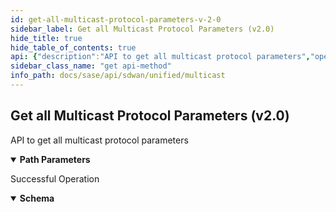 ```yaml
---
id: get-all-multicast-protocol-parameters-v-2-0
sidebar_label: Get all Multicast Protocol Parameters (v2.0)
hide_title: true
hide_table_of_contents: true
api: {"description":"API to get all multicast protocol parameters","operationId":"get-sdwan-v2.0-api-sites-site_id-elements-element_id-multicastprotocolparameters","parameters":[{"description":"Site Id","in":"path","name":"site_id","required":true,"schema":{"description":"Site Id","type":"string"}},{"description":"Element Id","in":"path","name":"element_id","required":true,"schema":{"description":"Element Id","type":"string"}}],"responses":{"200":{"content":{"application/json":{"schema":{"properties":{"dr_priority":{"description":"Dr Priority: PositiveOrZero(message = INVALID_MULTICAST_PROTOCOL_PARAMETER_VALUE) ","format":"int64","type":"integer"},"id":{"description":"Id","type":"string"},"igmp_last_member_query_count":{"description":"Igmp Last Member Query Count: PositiveOrZero(message = INVALID_MULTICAST_PROTOCOL_PARAMETER_VALUE) ","format":"int64","type":"integer"},"igmp_last_member_query_response_interval":{"description":"Igmp Last Member Query Response Interval: PositiveOrZero(message = INVALID_MULTICAST_PROTOCOL_PARAMETER_VALUE) ","format":"int64","type":"integer"},"igmp_querier_timeout":{"description":"Igmp Querier Timeout: PositiveOrZero(message = INVALID_MULTICAST_PROTOCOL_PARAMETER_VALUE) ","format":"int64","type":"integer"},"igmp_query_interval":{"description":"Igmp Query Interval: PositiveOrZero(message = INVALID_MULTICAST_PROTOCOL_PARAMETER_VALUE) ","format":"int64","type":"integer"},"igmp_query_response_interval":{"description":"Igmp Query Response Interval: PositiveOrZero(message = INVALID_MULTICAST_PROTOCOL_PARAMETER_VALUE) ","format":"int64","type":"integer"},"pim_hello_hold_time":{"description":"Pim Hello Hold Time: PositiveOrZero(message = INVALID_MULTICAST_PROTOCOL_PARAMETER_VALUE) ","format":"int64","type":"integer"},"pim_hello_interval":{"description":"Pim Hello Interval: PositiveOrZero(message = INVALID_MULTICAST_PROTOCOL_PARAMETER_VALUE) ","format":"int64","type":"integer"},"pim_join_hold_interval":{"description":"Pim Join Hold Interval: PositiveOrZero(message = INVALID_MULTICAST_PROTOCOL_PARAMETER_VALUE) ","format":"int64","type":"integer"},"pim_join_prune_interval":{"description":"Pim Join Prune Interval: PositiveOrZero(message = INVALID_MULTICAST_PROTOCOL_PARAMETER_VALUE) ","format":"int64","type":"integer"},"pim_spt_threshold":{"description":"Pim Spt Threshold: PositiveOrZero(message = INVALID_MULTICAST_PROTOCOL_PARAMETER_VALUE) ","format":"int64","type":"integer"},"pim_triggered_hello_delay":{"description":"Pim Triggered Hello Delay: PositiveOrZero(message = INVALID_MULTICAST_PROTOCOL_PARAMETER_VALUE) ","format":"int64","type":"integer"},"pim_ttl_threshold":{"description":"Pim Ttl Threshold: PositiveOrZero(message = INVALID_MULTICAST_PROTOCOL_PARAMETER_VALUE) ","format":"int64","type":"integer"}}}}},"description":"Successful Operation"}},"tags":["Multicast"],"method":"get","path":"/sdwan/v2.0/api/sites/{site_id}/elements/{element_id}/multicastprotocolparameters","servers":[{"url":"/"}],"info":{"contact":{},"description":"List of APIs used to manage multicast specific configurations.","title":"Multicast","version":"Latest"},"postman":{"name":"Get all Multicast Protocol Parameters (v2.0)","description":{"content":"API to get all multicast protocol parameters","type":"text/plain"},"url":{"path":["sdwan","v2.0","api","sites",":site_id","elements",":element_id","multicastprotocolparameters"],"host":["{{baseUrl}}"],"query":[],"variable":[{"disabled":false,"description":{"content":"(Required) Site Id","type":"text/plain"},"type":"any","value":"","key":"site_id"},{"disabled":false,"description":{"content":"(Required) Element Id","type":"text/plain"},"type":"any","value":"","key":"element_id"}]},"header":[{"key":"Accept","value":"application/json"}],"method":"GET"}}
sidebar_class_name: "get api-method"
info_path: docs/sase/api/sdwan/unified/multicast
---
```



## Get all Multicast Protocol Parameters (v2.0)



API to get all multicast protocol parameters

<details style={{"marginBottom":"1rem"}} data-collapsed={false} open={true}><summary style={{}}><strong>Path Parameters</strong></summary><div><ul><ParamsItem className={"paramsItem"} param={{"description":"Site Id","in":"path","name":"site_id","required":true,"schema":{"description":"Site Id","type":"string"}}}></ParamsItem><ParamsItem className={"paramsItem"} param={{"description":"Element Id","in":"path","name":"element_id","required":true,"schema":{"description":"Element Id","type":"string"}}}></ParamsItem></ul></div></details><div><ApiTabs><TabItem label={"200"} value={"200"}><div>

Successful Operation

</div><div><details style={{}} data-collapsed={false} open={true}><summary style={{"textAlign":"left"}}><strong>Schema</strong></summary><div style={{"textAlign":"left","marginLeft":"1rem"}}></div><ul style={{"marginLeft":"1rem"}}><SchemaItem collapsible={false} name={"dr_priority"} required={false} schemaDescription={"Dr Priority: PositiveOrZero(message = INVALID_MULTICAST_PROTOCOL_PARAMETER_VALUE) "} schemaName={"int64"} qualifierMessage={undefined}></SchemaItem><SchemaItem collapsible={false} name={"id"} required={false} schemaDescription={"Id"} schemaName={"string"} qualifierMessage={undefined}></SchemaItem><SchemaItem collapsible={false} name={"igmp_last_member_query_count"} required={false} schemaDescription={"Igmp Last Member Query Count: PositiveOrZero(message = INVALID_MULTICAST_PROTOCOL_PARAMETER_VALUE) "} schemaName={"int64"} qualifierMessage={undefined}></SchemaItem><SchemaItem collapsible={false} name={"igmp_last_member_query_response_interval"} required={false} schemaDescription={"Igmp Last Member Query Response Interval: PositiveOrZero(message = INVALID_MULTICAST_PROTOCOL_PARAMETER_VALUE) "} schemaName={"int64"} qualifierMessage={undefined}></SchemaItem><SchemaItem collapsible={false} name={"igmp_querier_timeout"} required={false} schemaDescription={"Igmp Querier Timeout: PositiveOrZero(message = INVALID_MULTICAST_PROTOCOL_PARAMETER_VALUE) "} schemaName={"int64"} qualifierMessage={undefined}></SchemaItem><SchemaItem collapsible={false} name={"igmp_query_interval"} required={false} schemaDescription={"Igmp Query Interval: PositiveOrZero(message = INVALID_MULTICAST_PROTOCOL_PARAMETER_VALUE) "} schemaName={"int64"} qualifierMessage={undefined}></SchemaItem><SchemaItem collapsible={false} name={"igmp_query_response_interval"} required={false} schemaDescription={"Igmp Query Response Interval: PositiveOrZero(message = INVALID_MULTICAST_PROTOCOL_PARAMETER_VALUE) "} schemaName={"int64"} qualifierMessage={undefined}></SchemaItem><SchemaItem collapsible={false} name={"pim_hello_hold_time"} required={false} schemaDescription={"Pim Hello Hold Time: PositiveOrZero(message = INVALID_MULTICAST_PROTOCOL_PARAMETER_VALUE) "} schemaName={"int64"} qualifierMessage={undefined}></SchemaItem><SchemaItem collapsible={false} name={"pim_hello_interval"} required={false} schemaDescription={"Pim Hello Interval: PositiveOrZero(message = INVALID_MULTICAST_PROTOCOL_PARAMETER_VALUE) "} schemaName={"int64"} qualifierMessage={undefined}></SchemaItem><SchemaItem collapsible={false} name={"pim_join_hold_interval"} required={false} schemaDescription={"Pim Join Hold Interval: PositiveOrZero(message = INVALID_MULTICAST_PROTOCOL_PARAMETER_VALUE) "} schemaName={"int64"} qualifierMessage={undefined}></SchemaItem><SchemaItem collapsible={false} name={"pim_join_prune_interval"} required={false} schemaDescription={"Pim Join Prune Interval: PositiveOrZero(message = INVALID_MULTICAST_PROTOCOL_PARAMETER_VALUE) "} schemaName={"int64"} qualifierMessage={undefined}></SchemaItem><SchemaItem collapsible={false} name={"pim_spt_threshold"} required={false} schemaDescription={"Pim Spt Threshold: PositiveOrZero(message = INVALID_MULTICAST_PROTOCOL_PARAMETER_VALUE) "} schemaName={"int64"} qualifierMessage={undefined}></SchemaItem><SchemaItem collapsible={false} name={"pim_triggered_hello_delay"} required={false} schemaDescription={"Pim Triggered Hello Delay: PositiveOrZero(message = INVALID_MULTICAST_PROTOCOL_PARAMETER_VALUE) "} schemaName={"int64"} qualifierMessage={undefined}></SchemaItem><SchemaItem collapsible={false} name={"pim_ttl_threshold"} required={false} schemaDescription={"Pim Ttl Threshold: PositiveOrZero(message = INVALID_MULTICAST_PROTOCOL_PARAMETER_VALUE) "} schemaName={"int64"} qualifierMessage={undefined}></SchemaItem></ul></details></div></TabItem></ApiTabs></div>
      